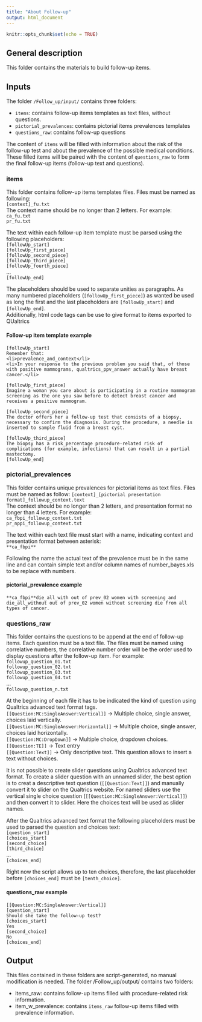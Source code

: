 ```yaml
---
title: "About Follow-up"
output: html_document
---
```


```r
knitr::opts_chunk$set(echo = TRUE)
```

## General description

This folder contains the materials to build follow-up items.

## Inputs

The folder `/Follow_up/input/` contains three folders:  

- `items`: contains follow-up items templates as text files, without questions.  
- `pictorial_prevalences`: contains pictorial items prevalences templates  
- `questions_raw`: contains follow-up questions  

The content of `items` will be filled with information about the risk of the follow-up test and about the prevalence of the possible medical conditions. These filled items will be paired with the content of `questions_raw` to form the final follow-up items (follow-up text and questions).
  
### items

This folder contains follow-up items templates files. Files must be named as following:  
`[context]_fu.txt`  
The context name should be no longer than 2 letters. For example:  
`ca_fu.txt`  
`pr_fu.txt`  
  
The text within each follow-up item template must be parsed using the following placeholders:  
`[followUp_start]`  
`[followUp_first_piece]`  
`[followUp_second_piece]`  
`[followUp_third_piece]`  
`[followUp_fourth_piece]`  
...  
`[followUp_end]`  

The placeholders should be used to separate unities as paragraphs. As many numbered placeholders (`[followUp_first_piece]`) as wanted be used as long the first and the last placeholders are `[followUp_start]` and `[followUp_end]`.  
Additionally, html code tags can be use to give format to items exported to QUaltrics


#### Follow-up item template example  

```
[followUp_start]
Remember that:
<li>prevalence_and_context</li>
<li>In your response to the previous problem you said that, of those with positive mammograms, qualtrics_ppv_answer actually have breast cancer.</li>

[followUp_first_piece]
Imagine a woman you care about is participating in a routine mammogram screening as the one you saw before to detect breast cancer and receives a positive mammogram.

[followUp_second_piece]
The doctor offers her a follow-up test that consists of a biopsy, necessary to confirm the diagnosis. During the procedure, a needle is inserted to sample fluid from a breast cyst.

[followUp_third_piece]
The biopsy has a risk_percentage procedure-related risk of complications (for example, infections) that can result in a partial mastectomy.
[followUp_end]
```

### pictorial_prevalences

This folder contains unique prevalences for pictorial items as text files. Files must be named as follow: 
`[context]_[pictorial presentation format]_followup_context.text`  
The context should be no longer than 2 letters, and presentation format no longer than 4 letters. For example:  
`ca_fbpi_followup_context.txt`  
`pr_nppi_followup_context.txt`  

The text within each text file must start with a name, indicating context and presentation format between asterisk:  
`**ca_fbpi**`

Following the name the actual text of the prevalence must be in the same line and can contain simple text and/or column names of number_bayes.xls to be replace with numbers.

#### pictorial_prevalence example

```
**ca_fbpi**die_all_with out of prev_02 women with screening and die_all_without out of prev_02 women without screening die from all types of cancer.
```

### questions_raw

This folder contains the questions to be append at the end of follow-up items. Each question must be a text file. The files must be named using correlative numbers, the correlative number order will be the order used to display questions after the follow-up item. For example:
`followup_question_01.txt`  
`followup_question_02.txt`  
`followup_question_03.txt`  
`followup_question_04.txt`  
...  
`followup_question_n.txt`  

At the beginning of each file it has to be indicated the kind of question using Qualtrics advanced text format tags.
`[[Question:MC:SingleAnswer:Vertical]]`   -> Multiple choice, single answer, choices laid vertically.  
`[[Question:MC:SingleAnswer:Horizontal]]` -> Multiple choice, single answer, choices laid horizontally.  
`[[Question:MC:DropDown]]`                -> Multiple choice, dropdown choices.  
`[[Question:TE]]`                         -> Text entry   
`[[Question:Text]]`                       -> Only descriptive text. This question allows to insert a text without choices.

It is not possible to create slider questions using Qualtrics advanced text format. To create a slider question with an unnamed slider, the best option is to creat a descriptive text question (`[[Question:Text]]`) and manually convert it to slider on the Qualtrics website. For named sliders use the vertical single choice question (`[[Question:MC:SingleAnswer:Vertical]]`) and then convert it to slider. Here the choices text will be used as slider names.

After the Qualtrics advanced text format the following placeholders must be used to parsed the question and choices text:  
`[question_start]`  
`[choices_start]`  
`[second_choice]`  
`[third_choice]`  
...  
`[choices_end]`  

Right now the script allows up to ten choices, therefore, the last placeholder before `[choices_end]` must be `[tenth_choice]`.

#### questions_raw example

```
[[Question:MC:SingleAnswer:Vertical]]
[question_start]
Should she take the follow-up test?
[choices_start]
Yes
[second_choice]
No
[choices_end]
```

## Output

This files contained in these folders are script-generated, no manual modification is needed. The folder /Follow_up/output/ contains two folders:  

- items_raw: contains follow-up items filled with procedure-related risk information.  
- item_w_prevalence: contains `items_raw` follow-up items filled with prevalence information.  
  
  
  
